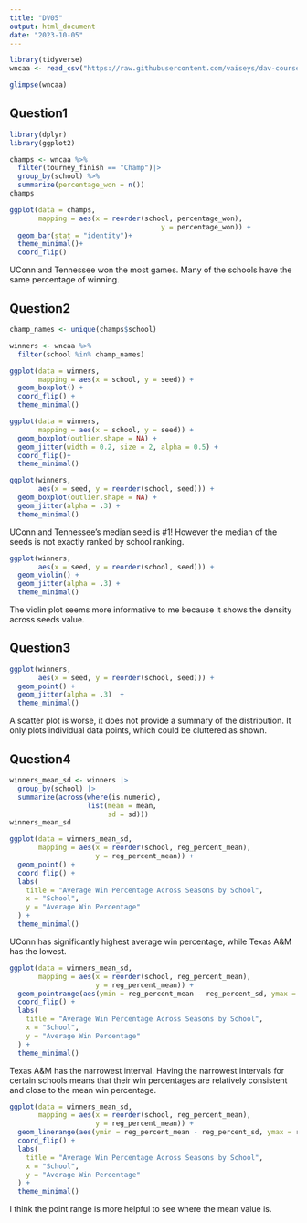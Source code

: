 ```yaml
---
title: "DV05"
output: html_document
date: "2023-10-05"
---
```


```r
library(tidyverse)
wncaa <- read_csv("https://raw.githubusercontent.com/vaiseys/dav-course/main/Data/wncaa.csv")

glimpse(wncaa)
```

## Question1

```r
library(dplyr)
library(ggplot2)
```

```r
champs <- wncaa %>% 
  filter(tourney_finish == "Champ")|>
  group_by(school) %>%
  summarize(percentage_won = n())
champs
```

```r
ggplot(data = champs, 
       mapping = aes(x = reorder(school, percentage_won),
                                     y = percentage_won)) +
  geom_bar(stat = "identity")+
  theme_minimal()+
  coord_flip()
```

UConn and Tennessee won the most games. Many of the schools have the same percentage of winning.

## Question2

```r
champ_names <- unique(champs$school)
```

```r
winners <- wncaa %>% 
  filter(school %in% champ_names)
```

```r
ggplot(data = winners, 
       mapping = aes(x = school, y = seed)) +
  geom_boxplot() +
  coord_flip() +
  theme_minimal()
```

```r
ggplot(data = winners, 
       mapping = aes(x = school, y = seed)) +
  geom_boxplot(outlier.shape = NA) +
  geom_jitter(width = 0.2, size = 2, alpha = 0.5) +
  coord_flip()+
  theme_minimal()
```

```r
ggplot(winners,
       aes(x = seed, y = reorder(school, seed))) +
  geom_boxplot(outlier.shape = NA) +
  geom_jitter(alpha = .3) +
  theme_minimal()
```

UConn and Tennessee's median seed is #1! However the median of the seeds is not exactly ranked by school ranking.

```r
ggplot(winners,
       aes(x = seed, y = reorder(school, seed))) +
  geom_violin() +
  geom_jitter(alpha = .3) +
  theme_minimal()
```

The violin plot seems more informative to me because it shows the density across seeds value.

## Question3

```r
ggplot(winners,
       aes(x = seed, y = reorder(school, seed))) +
  geom_point() +
  geom_jitter(alpha = .3)  +
  theme_minimal()
```

A scatter plot is worse, it does not provide a summary of the distribution. It only plots individual data points, which could be cluttered as shown.

## Question4

```r
winners_mean_sd <- winners |> 
  group_by(school) |> 
  summarize(across(where(is.numeric),
                   list(mean = mean,
                        sd = sd)))
winners_mean_sd
```

```r
ggplot(data = winners_mean_sd, 
       mapping = aes(x = reorder(school, reg_percent_mean), 
                     y = reg_percent_mean)) +
  geom_point() +
  coord_flip() +
  labs(
    title = "Average Win Percentage Across Seasons by School",
    x = "School",
    y = "Average Win Percentage"
  ) +
  theme_minimal()
```

UConn has significantly highest average win percentage, while Texas A&M has the lowest.

```r
ggplot(data = winners_mean_sd, 
       mapping = aes(x = reorder(school, reg_percent_mean), 
                     y = reg_percent_mean)) +
  geom_pointrange(aes(ymin = reg_percent_mean - reg_percent_sd, ymax = reg_percent_mean + reg_percent_sd)) +
  coord_flip() +
  labs(
    title = "Average Win Percentage Across Seasons by School",
    x = "School",
    y = "Average Win Percentage"
  ) +
  theme_minimal()
```

Texas A&M has the narrowest interval. Having the narrowest intervals for certain schools means that their win percentages are relatively consistent and close to the mean win percentage.

```r
ggplot(data = winners_mean_sd, 
       mapping = aes(x = reorder(school, reg_percent_mean), 
                     y = reg_percent_mean)) +
  geom_linerange(aes(ymin = reg_percent_mean - reg_percent_sd, ymax = reg_percent_mean + reg_percent_sd)) +
  coord_flip() +
  labs(
    title = "Average Win Percentage Across Seasons by School",
    x = "School",
    y = "Average Win Percentage"
  ) +
  theme_minimal()
```

I think the point range is more helpful to see where the mean value is.
